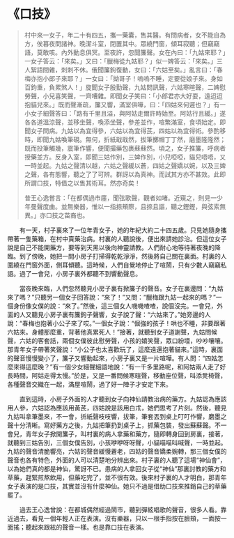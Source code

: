 # 《口技》

> 村中來一女子，年二十有四五，攜一藥囊，售其醫。有問病者，女不能自為方，俟暮夜問諸神。晚潔斗室，閉置其中。眾繞門窗，傾耳寂聽；但竊竊語，莫敢咳。內外動息俱冥。至夜許，忽聞簾聲。女在內曰：「九姑來耶？」一女子答云：「來矣。」又曰：「臘梅從九姑耶？」似一婢答云：「來矣。」三人絮語間雜，刺刺不休。俄聞簾鉤復動，女曰：「六姑至矣。」亂言曰：「春梅亦抱小郎子來耶？」一女曰：「拗哥子！嗚嗚不睡，定要從娘子來。身如百鈞重，負累煞人！」旋聞女子殷勤聲，九姑問訊聲，六姑寒暄聲，二婢慰勞聲，小兒喜笑聲，一齊嘈雜。即聞女子笑曰：「小郎君亦大好耍，遠迢迢抱貓兒來。」既而聲漸疏，簾又響，滿室俱嘩，曰：「四姑來何遲也？」有一小女子細聲答曰：「路有千里且溢，與阿姑走爾許時始至。阿姑行且緩。」遂各各道溫涼聲，並移坐聲，喚添坐聲，參差並作，喧繁滿室，食頃始定。即聞女子問病。九姑以為宜得參，六姑以為宜得芪，四姑以為宜得術。參酌移時，即聞九姑喚筆硯。無何，折紙戢戢然，拔筆擲帽丁丁然，磨墨隆隆然；既而投筆觸幾，震筆作響，便聞撮藥包裹蘇蘇然。頃之，女子推簾，呼病者授藥並方。反身入室，即聞三姑作別，三婢作別，小兒啞啞，貓兒唔唔，又一時並起。九姑之聲清以越，六姑之聲緩以蒼，四姑之聲嬌以婉，以及三婢之聲，各有態響，聽之了了可辨。群訝以為真神。而試其方亦不甚效。此即所謂口技，特借之以售其術耳。然亦奇矣！
>
> 昔王心逸嘗言：「在都偶過市廛，聞弦歌聲，觀者如堵。近窺之，則見一少年曼聲度曲。並無樂器，惟以一指捺頰際，且捺且謳，聽之鏗鏗，與弦索無異。」亦口技之苗裔也。

&emsp;&emsp;有一天，村子裏來了一位年青女子，她的年紀大約二十四五歲。只見她隨身攜帶著一隻藥箱，在村中賣藥治病。村裏的人聽說後，便出來請她診治。但這位女子說是自己不能開藥方，要等到天黑以後向神靈請教。人們耐心地等待著夜晚的降臨。到了傍晚，她把一間小房子打掃得乾乾淨淨，然後將自己關在裏面。村裏的人圍繞在門窗外面，側耳傾聽。這時候，人們自覺地停止了喧鬧，只有少數人竊竊私語。過了一會兒，小房子裏外都聽不到響動聲息。

&emsp;&emsp;當夜晚來臨，人們忽然聽見小房子裏有掀簾子的聲音。女子在裏邊問：“九姑來了嗎？”只聽另一個女子回答說：“來了！”又問：“臘梅跟九姑一起來的嗎？”一個身份像女僕的說：“來了。”然後，這三個女人嘰嘰喳喳，說個沒完。一會兒，外面的人又聽見小房子裏有簾鉤子聲響，女子說了聲：“六姑來了。”她旁邊的人說：“春梅也抱著小公子來了哎。”一個女子說：“倔強的孩子！哄也不睡，非要跟著六姑來。身體那麼重，背著他真累死人！”接著，就聽到女子道謝聲，九姑問候聲，六姑的客套話，兩個女僕彼此慰勞聲，小孩的嬉笑聲，眾口紛壇，吵吵嚷嚷。那青年女子帶著笑聲說：“小公子也太喜歡玩了，這麼遠還抱著貓來。”這時，裏面的聲音慢慢變小了，簾子又響動起來，小房子裏又是一片喧嘩。有人問：“四姑怎麼來得這麼晚？”有一個少女細聲細語地說：“有一千多里路呢，和阿姑兩人走了好長時間，阿姑走得太慢。”於是，又是一番問候寒暄聲，移動座位聲，叫添凳椅聲，各種聲音交織在一起，滿屋喧鬧，過了好一陣子才安定下來。

&emsp;&emsp;直到這時，小房子外面的人才聽到女子向神仙請教治病的藥方。九姑認為應該用人參，六姑認為應該用黃芪，四姑說是該用白朮，她們思考了片刻。然後，聽見九姑叫拿筆墨來，不一會，折紙聲吱吱響，拔筆，筆套丟到桌上叮叮作響，磨墨之聲十分清晰。寫好藥方之後，九姑把筆扔到桌子上，抓藥包裝，發出蘇蘇聲。不一會兒，青年女子掀開簾子，叫村裏的病人拿藥和藥方，隨即轉身回到房裏，接著，就聽到三姑告別，三個女僕告別，小孩咿咿呀呀聲，小貓喵喵叫喊聲，一時並起。九姑的聲音清脆響亮，六姑的聲音緩慢蒼老，四姑的聲音嬌柔婉轉，那三個女僕的聲音也各有特色，外面的人可以清楚地分辨出來。村子裏的人聽了這場“神仙會”，以為她們真的都是神仙，驚訝不已。患病的人拿回女子從“神仙”那裏討教的藥方和草藥，趕緊煎熬飲用，但藥吃完了，並不很有效。後來村子裏的人才明白，那青年女子表演的是口技，其實並沒有什麼神仙。她只不過是借助口技來推銷自己的草藥罷了。

&emsp;&emsp;過去王心逸曾說：在都城偶然經過鬧市，聽到彈絃唱歌的聲音，很多人看。靠近過去，看見一個年輕人正在表演。沒有樂器，只以一根手指按在臉頰，一面按一面搖；聽起來跟絃的聲音一樣。也是靠口技在表演。
